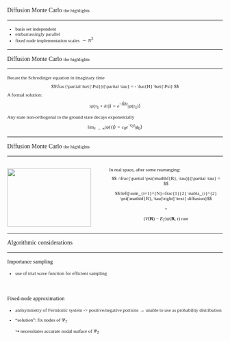 ::: {style="font-family: Montserrat;font-size:1.0em"}
Diffusion Monte Carlo <span style="font-size:.8em"> the highlights</span>
<hr/>
:::

::: {style="font-family: Montserrat;font-size:.8em"}
- basis set independent
- embarrassingly parallel
- fixed node implementation scales $\sim N^3$

:::


---


::: {style="font-family: Montserrat;font-size:1.0em"}
Diffusion Monte Carlo <span style="font-size:.8em"> the highlights</span>
<hr/>
:::

::: {style="font-family: Montserrat;font-size:.8em"}
Recast the Schrodinger equation in imaginary time
$$\frac{\partial \ket{\Psi}}{\partial \tau} = - \hat{H} \ket{\Psi} $$
A formal solution:

$$\left|\psi\left(\tau_{1}+\delta \tau\right)\right\rangle=e^{-\hat{H} \delta \tau}\left|\psi\left(\tau_{1}\right)\right\rangle$$

Any state non-orthogonal to the ground state decays exponentially
$$\lim _{\tau \rightarrow \infty}|\psi(\tau)\rangle=c_{0} e^{-\epsilon_{0} \tau}\left|\phi_{0}\right\rangle$$

:::


--- 


::: {style="font-family: Montserrat;font-size:1.0em"}
Diffusion Monte Carlo <span style="font-size:.8em"> the highlights</span>
<hr/>
:::

:::: {.columns}
::: {.column width="45%"}
<img src="images/pkthimg230.png" style="height:95%"> </img>
:::

::: {.column width="55%"}
::: {style="font-family: Montserrat;font-size:.8em; justify-content:center"}
In real space, after some rearranging:
$$ -\frac{\partial \psi(\mathbf{R}, \tau)}{\partial \tau} = $$

$$\left[\sum_{i=1}^{N}-\frac{1}{2} \nabla_{i}^{2} \psi(\mathbf{R}, \tau)\right] \text{ diffusion}$$

$$+$$

$$\left(V(\mathbf{R})-E_{T}\right) \psi(\mathbf{R}, \tau) \text{ rate}$$

:::

:::
::::


---



::: {style="font-family: Montserrat;font-size:1em"}
Algorithmic considerations
<hr/>
:::


::: {style="font-family: Montserrat;font-size:.9em"}
Importance sampling
:::

::: {style="font-family: Montserrat;padding-bottom:2em;font-size:.8em"}
- use of trial wave function for efficient sampling
:::


::: {style="font-family: Montserrat;font-size:.9em"}
Fixed-node approximation
:::

::: {style="font-family: Montserrat;font-size:.8em"}
- antisymmetry of Fermionic system 
-> positive/negative portions $\rightarrow$ unable to use as probability distribution
- "solution": fix nodes of $\Psi_T$
    
    $\hookrightarrow$ necessitates accurate nodal surface of $\Psi_T$
:::
